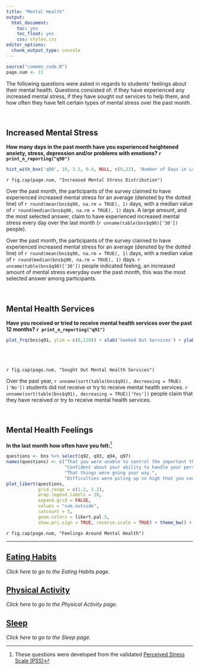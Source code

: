 ```yaml
---
title: "Mental Health"
output: 
  html_document: 
    toc: yes
    toc_float: yes
    css: styles.css
editor_options: 
  chunk_output_type: console
---
```


```r
source("common_code.R")
page.num <- 11
```

The following questions were asked in regards to students' feelings about their mental health. Questions consisted of: if they have experienced any increased mental stress, if they have sought out services to help them, and how often they have felt certain types of mental stress over the past month.

<br>

## Increased Mental Stress
**How many days in the past month have you experienced heightened anxiety, stress, depression and/or problems with emotions? `r print_n_reporting("q90")`**
```r
hist_with_box('q90', 19, 3.5, 0.4, NULL, c(0,22), 'Number of Days in Last Month')
```
`r fig.cap(page.num, "Increased Mental Stress Distribution")`

Over the past month, the participants of the survey claimed to have experienced increased mental stress for an average (denoted by the dotted line) of `r round(mean(bns$q90, na.rm = TRUE), 1)` days, with a median value of `r round(median(bns$q90, na.rm = TRUE), 1)` days. A large amount, and the most selected answer, claim to have experienced increased mental stress every day over the last month (`r unname(table(bns$q90)['30'])` people).

Over the past month, the participants of the survey claimed to have experienced increased mental stress for an average (denoted by the dotted line) of `r round(mean(bns$q90, na.rm = TRUE), 1)` days, with a median value of `r round(median(bns$q90, na.rm = TRUE), 1)` days. `r unname(table(bns$q90)['30'])` people indicated feeling, an increased amount of mental stress everyday over the past month, this was the most selected answer among participants.

<br>

## Mental Health Services 
**Have you received or tried to receive mental health services over the past 12 months? `r print_n_reporting("q91")`**

<div class = "row">
<div class = "col-md-6">
```r
plot_frq(bns$q91, ylim = c(0,110)) + xlab('Seeked Out Services') + ylab("Frequency")
```
</div>
  
<div class = "col-md-5">
<br><br><br>`r fig.cap(page.num, "Sought Out Mental Health Services")` <br>

Over the past year, `r unname(sort(table(bns$q91), decreasing = TRUE)['No'])` students did not receive or try to receive mental health services. `r unname(sort(table(bns$q91), decreasing = TRUE)['Yes'])` people claim that they have received or try to receive mental health services.
</div>
</div>

<br>

## Mental Health Feelings
**In the last month how often have you felt:**[^1]
```r
questions <- bns %>% select(q92, q93, q94, q97)
names(questions) <- c("That you were unable to control the important things in your life.",
                      "Confident about your ability to handle your personal problems.",
                      "That things were going your way.",
                      "Difficulties were piling up so high that you could not overcome them.")
plot_likert(questions,
            grid.range = c(1.2, 1.2),
            wrap.legend.labels = 20,
            expand.grid = FALSE,
            values = "sum.outside",
            catcount = 5,
            geom.colors = likert.pal.5,
            show.prc.sign = TRUE, reverse.scale = TRUE) + theme_bw() + theme(legend.position = "top")
```
`r fig.cap(page.num, "Feelings Around Mental Health")`


[^1]: These questions were developed from the validated [Perceived Stress Scale (PSS)](https://www.das.nh.gov/wellness/docs/percieved%20stress%20scale.pdf)

---

## [Eating Habits](Eating_Habits.html)
*Click here to go to the Eating Habits page.*

## [Physical Activity](Physical_Activity.html)
*Click here to go to the Physical Activity page.*

## [Sleep](Sleep.html)
*Click here to go to the Sleep page.*